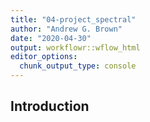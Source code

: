 ```yaml
---
title: "04-project_spectral"
author: "Andrew G. Brown"
date: "2020-04-30"
output: workflowr::wflow_html
editor_options:
  chunk_output_type: console
---
```


## Introduction

```r



```

